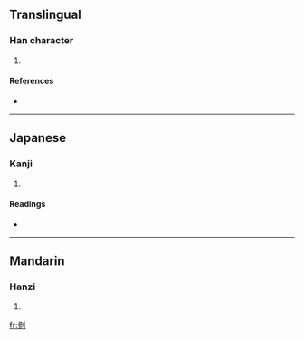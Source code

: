 ==Translingual==

===Han character===
{{Han char|rn=18|rad=刀|as=11|sn=13|four=2220<sub>0</sub>|canj=戈竹中弓 (IHLN)}}

# {{defn|Han}}

====References====
* {{Han ref|kx=0143.320|dkj=02159|dj=0324.110|hdz=10354.170|uh=527C|ud=21116|bh=DCC9|bd=56521}}

----

==Japanese==

===Kanji===
{{ja-kanji|grade=|rs=刀11}}

# {{defn|Japanese}}

====Readings====
* {{ja-readings|on=[[さん]] (san), [[せう]] (seu)|kun=[[かる]] (karu), [[たつ]] (tatsu)}}

----

==Mandarin==

===Hanzi===
{{cmn-hanzi|pin=[[shān]] ([[shan1]])|wg=shan<sup>1</sup>}}

# {{defn|Mandarin}}

[[fr:剼]]